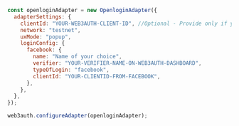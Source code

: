 ```js
const openloginAdapter = new OpenloginAdapter({
  adapterSettings: {
    clientId: "YOUR-WEB3AUTH-CLIENT-ID", //Optional - Provide only if you haven't provided it in the Web3Auth Instantiation Code
    network: "testnet",
    uxMode: "popup",
    loginConfig: {
      facebook: {
        name: "Name of your choice",
        verifier: "YOUR-VERIFIER-NAME-ON-WEB3AUTH-DASHBOARD",
        typeOfLogin: "facebook",
        clientId: "YOUR-CLIENTID-FROM-FACEBOOK",
      },
    },
  },
});

web3auth.configureAdapter(openloginAdapter);
```
